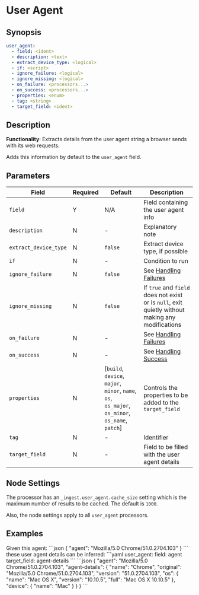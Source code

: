 # User Agent

## Synopsis

```yaml {2}
user_agent:
  - field: <ident>
  - description: <text>
  - extract_device_type: <logical>
  - if: <script>
  - ignore_failure: <logical>
  - ignore_missing: <logical>
  - on_failure: <processors...>
  - on_success: <processors...>
  - properties: <enum>
  - tag: <string>
  - target_field: <ident>
```

## Description

**Functionality**: Extracts details from the user agent string a browser sends with its web requests.

Adds this information by default to the `user_agent` field.

## Parameters

|Field|Required|Default|Description|
|---|---|---|---|
|`field`|Y|N/A|Field containing the user agent info|
|`description`|N|-|Explanatory note|
|`extract_device_type`|N|`false`|Extract device type, if possible|
|`if`|N|-|Condition to run|
|`ignore_failure`|N|`false`|See [Handling Failures](../handling-failures.mdx)|
|`ignore_missing`|N|`false`|If `true` and `field` does not exist or is `null`, exit quietly without making any modifications|
|`on_failure`|N|-|See [Handling Failures](../handling-failures.mdx)|
|`on_success`|N|-|See [Handling Success](../handling-success.mdx)|
|`properties`|N|[`build`, `device`, `major`, `minor`, `name`, `os`, `os_major`, `os_minor`, `os_name`, `patch`]|Controls the properties to be added to the `target_field`|
|`tag`|N|-|Identifier|
|`target_field`|N|-|Field to be filled with the user agent details|

## Node Settings

The processor has an `_ingest.user_agent.cache_size` setting which is the maximum number of results to be cached. The default is `1000`.

Also, the node settings apply to all `user_agent` processors.

## Examples

<ExampleGrid>
  <CommentCol>
    Given this agent:
  </CommentCol>
  <CodeCol>
    ```json
    {
      "agent": "Mozilla/5.0 Chrome/51.0.2704.103"
    }
    ```
  </CodeCol>
  <CommentCol>
    these user agent details can be inferred:
  </CommentCol>
  <CodeCol>
    ```yaml
    user_agent:
      field: agent
      target_field: agent-details
    ```
    ```json
    {
      "agent": "Mozilla/5.0 Chrome/51.0.2704.103",
      "agent-details": {
        "name": "Chrome",
        "original": "Mozilla/5.0 Chrome/51.0.2704.103",
        "version": "51.0.2704.103",
        "os": {
          "name": "Mac OS X",
          "version": "10.10.5",
          "full": "Mac OS X 10.10.5"
        },
        "device": {
          "name": "Mac"
        }
      }
    }
    ```
  </CodeCol>
</ExampleGrid>
